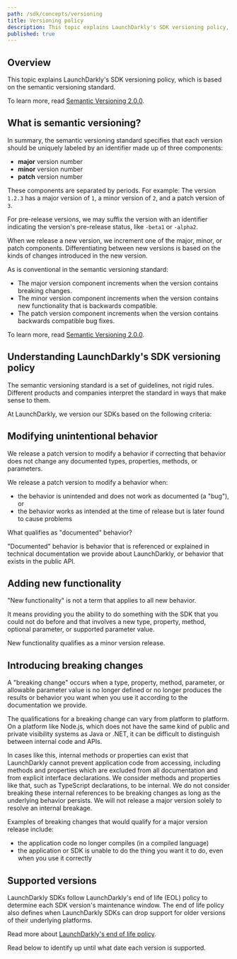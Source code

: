```yaml
---
path: /sdk/concepts/versioning
title: Versioning policy
description: This topic explains LaunchDarkly's SDK versioning policy, which is based on the semantic versioning standard.
published: true
---
```


## Overview

This topic explains LaunchDarkly's SDK versioning policy, which is based on the semantic versioning standard.

To learn more, read [Semantic Versioning 2.0.0](http://semver.org/).

## What is semantic versioning?

In summary, the semantic versioning standard specifies that each version should be uniquely labeled by an identifier made up of three components:

- **major** version number
- **minor** version number
- **patch** version number

These components are separated by periods. For example: The version `1.2.3` has a major version of `1`, a minor version of `2`, and a patch version of `3`.

For pre-release versions, we may suffix the version with an identifier indicating the version's pre-release status, like `-beta1` or `-alpha2`.

When we release a new version, we increment one of the major, minor, or patch components. Differentiating between new versions is based on the kinds of changes introduced in the new version.

As is conventional in the semantic versioning standard:

- The major version component increments when the version contains breaking changes.
- The minor version component increments when the version contains new functionality that is backwards compatible.
- The patch version component increments when the version contains backwards compatible bug fixes.

To learn more, read [Semantic Versioning 2.0.0](http://semver.org/).

## Understanding LaunchDarkly's SDK versioning policy

The semantic versioning standard is a set of guidelines, not rigid rules. Different products and companies interpret the standard in ways that make sense to them.

At LaunchDarkly, we version our SDKs based on the following criteria:

## Modifying unintentional behavior

We release a patch version to modify a behavior if correcting that behavior does not change any documented types, properties, methods, or parameters.

We release a patch version to modify a behavior when:

- the behavior is unintended and does not work as documented (a "bug"), or
- the behavior works as intended at the time of release but is later found to cause problems

<Callout intent="info">
<CalloutTitle>What qualifies as "documented" behavior?</CalloutTitle>
<CalloutDescription>

"Documented" behavior is behavior that is referenced or explained in technical documentation we provide about LaunchDarkly, or behavior that exists in the public API.

</CalloutDescription>
</Callout>

## Adding new functionality

"New functionality" is not a term that applies to all new behavior.

It means providing you the ability to do something with the SDK that you could not do before and that involves a new type, property, method, optional parameter, or supported parameter value.

New functionality qualifies as a minor version release.

## Introducing breaking changes

A "breaking change" occurs when a type, property, method, parameter, or allowable parameter value is no longer defined or no longer produces the results or behavior you want when you use it according to the documentation we provide.

The qualifications for a breaking change can vary from platform to platform. On a platform like Node.js, which does not have the same kind of public and private visibility systems as Java or .NET, it can be difficult to distinguish between internal code and APIs.

In cases like this, internal methods or properties can exist that LaunchDarkly cannot prevent application code from accessing, including methods and properties which are excluded from all documentation and from explicit interface declarations. We consider methods and properties like that, such as TypeScript declarations, to be internal. We do not consider breaking these internal references to be breaking changes as long as the underlying behavior persists. We will not release a major version solely to resolve an internal breakage.

Examples of breaking changes that would qualify for a major version release include:

- the application code no longer compiles (in a compiled language)
- the application or SDK is unable to do the thing you want it to do, even when you use it correctly

## Supported versions

LaunchDarkly SDKs follow LaunchDarkly's end of life (EOL) policy to determine each SDK version's maintenance window. The end of life policy also defines when LaunchDarkly SDKs can drop support for older versions of their underlying platforms.

Read more about [LaunchDarkly's end of life policy](https://launchdarkly.com/policies/end-of-life-policy/).

Read below to identify up until what date each version is supported.

<SdksEndOfLife />
